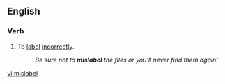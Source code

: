==English==

===Verb===
{{en-verb|mislabels|'''[[mislabelling]]''' or '''[[mislabeling]]'''|'''[[mislabelled]]''' or '''[[mislabeled]]'''}}

# To [[label]] [[incorrectly]].
#:''Be sure not to '''mislabel''' the files or you'll never find them again!''

[[vi:mislabel]]